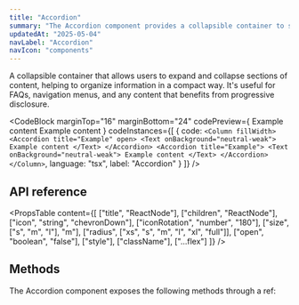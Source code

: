 ```yaml
---
title: "Accordion"
summary: "The Accordion component provides a collapsible container to show and hide content, saving space and improving user experience."
updatedAt: "2025-05-04"
navLabel: "Accordion"
navIcon: "components"
---
```


A collapsible container that allows users to expand and collapse sections of content, helping to organize information in a compact way. It's useful for FAQs, navigation menus, and any content that benefits from progressive disclosure.

<CodeBlock
  marginTop="16"
  marginBottom="24"
  codePreview={
    <Column fillWidth>
      <Accordion title="Example" open>
        <Text onBackground="neutral-weak">Example content</Text>
      </Accordion>
      <Accordion title="Example">
        <Text onBackground="neutral-weak">Example content</Text>
      </Accordion>
    </Column>
  }
  codeInstances={[
    {
      code:
`<Column fillWidth>
		<Accordion title="Example" open>
			<Text onBackground="neutral-weak">
				Example content
			</Text>
		</Accordion>
		<Accordion title="Example">
			<Text onBackground="neutral-weak">
				Example content
			</Text>
		</Accordion>
</Column>`,
      language: "tsx",
      label: "Accordion"
    }
  ]}
/>

## API reference

<PropsTable
  content={[
    ["title", "ReactNode"],
    ["children", "ReactNode"],
    ["icon", "string", "chevronDown"],
    ["iconRotation", "number", "180"],
    ["size", ["s", "m", "l"], "m"],
    ["radius", ["xs", "s", "m", "l", "xl", "full"]],
    ["open", "boolean", "false"],
    ["style"],
    ["className"],
    ["...flex"]
  ]}
/>

## Methods

The Accordion component exposes the following methods through a ref:

<Table
  marginTop="16"
  marginBottom="24"
  data={{
    headers: [
      { content: "Method", key: "method", sortable: true },
      { content: "Description", key: "description" }
    ],
    rows: [
      ["toggle()", "Toggles the accordion between open and closed states"],
      ["open()", "Opens the accordion, making its content visible"],
      ["close()", "Closes the accordion, hiding its content"]
    ]
  }}
/>